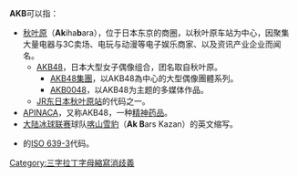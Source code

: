 '''AKB'''可以指：
*[[秋叶原|秋叶原]]（'''Ak'''iha'''b'''ara），位于日本东京的商圈，以秋叶原车站为中心，因聚集大量电器与3C卖场、电玩与动漫等电子娱乐商家、以及资讯产业企业而闻名。
**[[AKB48|AKB48]]，日本大型女子偶像组合，团名取自秋叶原。
***[[AKB48集團|AKB48集團]]，以AKB48為中心的大型偶像團體系列。
***[[AKB0048|AKB0048]]，以AKB48为主题的多媒体作品。
**[[JR东日本|JR东日本]][[秋叶原站|秋叶原站]]的代码之一。
*[[APINACA|APINACA]]，又称AKB48，一种[[精神药品|精神药品]]。
*[[大陆冰球联赛|大陆冰球联赛]]球队[[喀山雪豹|喀山雪豹]]（'''Ak B'''ars Kazan）的英文缩写。
*{{link-en|巴塔克安哥拉语|Batak Angkola language}}的[[ISO_639-3|ISO 639-3]]代码。

{{消歧义}}

[[Category:三字拉丁字母縮寫消歧義|Category:三字拉丁字母縮寫消歧義]]
